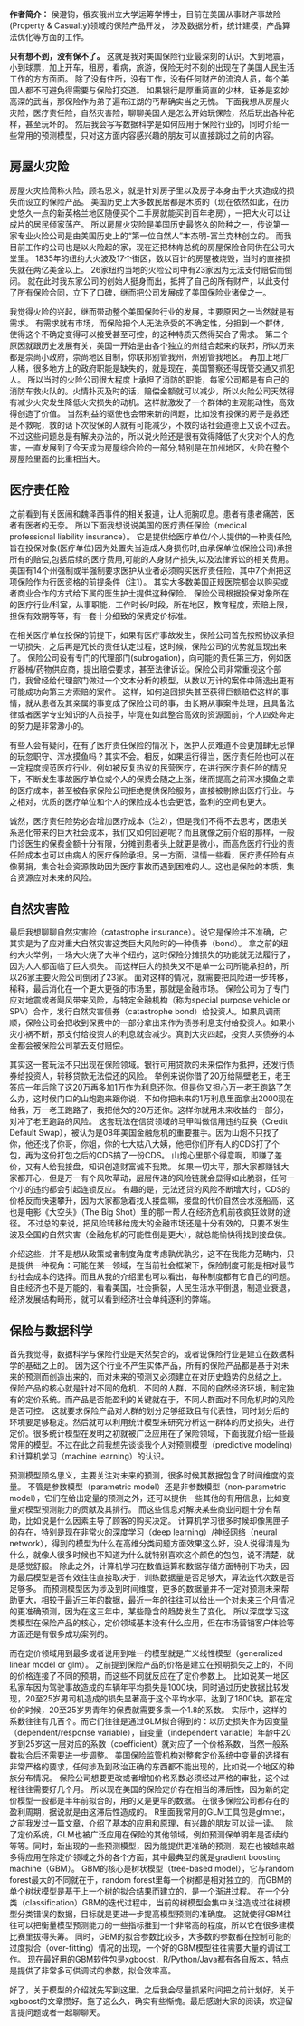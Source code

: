<strong>作者简介：</strong>
侯澄钧，俄亥俄州立大学运筹学博士，目前在美国从事财产事故险(Property &amp; Casualty)领域的保险产品开发，
涉及数据分析，统计建模，产品算法优化等方面的工作。

<strong>只有想不到，没有保不了。</strong>
这就是我对美国保险行业最深刻的认识。大到地震，小到球票，加上开车，租房，看病，旅游，保险无时不刻的出现在了美国人民生活工作的方方面面。
除了没有住所，没有工作，没有任何财产的流浪人员，每个美国人都不可避免得需要与保险打交道。
如果银行是厚重简直的少林，证券是玄妙高深的武当，那保险作为弟子遍布江湖的丐帮确实当之无愧。
下面我想从房屋火灾险，医疗责任险，自然灾害险，聊聊美国人是怎么开始玩保险，然后玩出各种花样，甚至玩坏的。
然后我会写写数据科学是如何应用于保险行业的，同时介绍一些常用的预测模型，只对这方面内容感兴趣的朋友可以直接跳过之前的内容。


<!--more-->

## 房屋火灾险

房屋火灾险简称火险，顾名思义，就是针对房子里以及房子本身由于火灾造成的损失而设立的保险产品。
美国历史上大多数民居都是木质的（现在依然如此，在历史悠久一点的新英格兰地区随便买个二手房就能买到百年老房），一把大火可以让成片的居民倾家荡产。
所以房屋火灾险是美国历史最悠久的险种之一，传说第一家专业火险公司是由美国历史上的“第一位自然人”本杰明-富兰克林创立的。
而我目前工作的公司也是以火险起的家，现在还把林肯总统的房屋保险合同供在公司大堂里。
1835年的纽约大火波及17个街区，数以百计的房屋被烧毁，当时的直接损失就在两亿美金以上。
26家纽约当地的火险公司中有23家因为无法支付赔偿而倒闭。
就在此时我东家公司的创始人挺身而出，抵押了自己的所有财产，以此支付了所有保险合同，立下了口碑，继而把公司发展成了美国保险业诸侯之一。

我觉得火险的兴起，继而带动整个美国保险行业的发展，主要原因之一当然就是有需求。
有需求就有市场，而保险把个人无法承受的不确定性，分担到一个群体，使得这个不确定变得可以接受甚至可控，的这种特质天然得契合了需求。
第二个原因就跟历史发展有关，美国一开始是由各个独立的州组合起来的联邦，所以历来都是崇尚小政府，崇尚地区自制，你联邦别管我州，州别管我地区。
再加上地广人稀，很多地方上的政府职能是缺失的，就是现在，美国警察还得既管交通又抓犯人。
所以当时的火险公司很大程度上承担了消防的职能，每家公司都是有自己的消防车救火队的。火情扑灭及时的话，赔偿金额就可以减少，所以火险公司天然得有减少火灾发生降低火灾损失的动机。这样就激发了一个群体的主观能动性，高效得创造了价值。
当然利益的驱使也会带来新的问题，比如没有投保的房子是救还是不救呢，救的话下次投保的人就有可能减少，不救的话社会道德上又说不过去。
不过这些问题总是有解决办法的，所以说火险还是很有效得降低了火灾对个人的危害，一直发展到了今天成为房屋综合险的一部分,特别是在加州地区，火险在整个房屋险里面的比重相当大。


## 医疗责任险

之前看到有关医闹和魏泽西事件的相关报道，让人扼腕叹息。患者有患者痛苦，医者有医者的无奈。
所以下面我想说说美国的医疗责任保险（medical professional liability insurance）。
它是提供给医疗单位/个人提供的一种责任险,旨在投保对象(医疗单位)因为处置失当造成人身损伤时,由承保单位(保险公司)承担所有的赔偿,包括后续的医疗费用,可能的人身财产损失,以及法律诉讼的相关费用。
美国有14个州强制或半强制要求医护从业者必须购买医疗责任险，其中7个州把这项保险作为行医资格的前提条件（注1）。
其实大多数美国正规医院都会以购买或者商业合作的方式给下属的医生护士提供这种保险。
保险公司根据投保对象所在的医疗行业/科室，从事职能，工作时长/时段，所在地区，教育程度，索赔上限，担保有效期等等，有一套十分细致的保费定价标准。

在相关医疗单位投保的前提下，如果有医疗事故发生，保险公司首先按照协议承担一切损失，之后再是冗长的责任认定过程，这时候，保险公司的优势就显现出来了。
保险公司设有专门的代理部门(subrogation)，向可能的责任第三方，例如医疗器械/药物供应商，提出赔偿要求，甚至法律诉讼。保险公司非常重视这个部门，我曾经给代理部门做过一个文本分析的模型，从数以万计的案件中筛选出更有可能成功向第三方索赔的案件。
这样，如何追回损失甚至获得巨额赔偿这样的事情，就从患者及其亲属的事变成了保险公司的事，由长期从事案件处理，且具备法律或者医学专业知识的人员接手，毕竟在如此整合高效的资源面前，个人四处奔走的努力是非常渺小的。

有些人会有疑问，在有了医疗责任保险的情况下，医护人员难道不会更加肆无忌惮的玩忽职守、浑水摸鱼吗？其实不会。相反，如果运行得当，医疗责任险也可以在一定程度规范医疗行业。例如被反复热议的民营医疗，在进行医疗责任险的情况下，不断发生事故医疗单位或个人的保费会随之上涨，继而提高之前浑水摸鱼之辈的医疗成本，甚至被各家保险公司拒绝提供保险服务，直接被剔除出医疗行业。与之相对，优质的医疗单位和个人的保险成本也会更低，盈利的空间也更大。

诚然，医疗责任险势必会增加医疗成本（注2），但是我们不得不去思考，医患关系恶化带来的巨大社会成本，我们又如何回避呢？而且就像之前介绍的那样，一般门诊医生的保费金额十分有限，分摊到患者头上就更是微小，而高危医疗行业的责任险成本也可以由病人的医疗保险承担。另一方面，温情一些看，医疗责任险有点像募捐，集合社会资源救助因为医疗事故而遇到困难的人。这也是保险的本质，集合资源应对未来的风险。


## 自然灾害险

最后我想聊聊自然灾害险（catastrophe insurance）。说它是保险并不准确，它其实是为了应对重大自然灾害这类巨大风险时的一种债券（bond）。
拿之前的纽约大火举例，一场大火烧了大半个纽约，这时保险分摊损失的功能就无法履行了，因为人人都面临了巨大损失。
而这样巨大的损失又不是单一公司所能承担的，所以26家主要火险公司倒闭了23家。
面对这样的情况，就需要把风险进一步转移，稀释，最后消化在一个更大更强的市场里，那就是金融市场。
保险公司为了专门应对地震或者飓风带来风险，与特定金融机构（称为special purpose vehicle or SPV）合作，发行自然灾害债券（catastrophe bond）给投资人。如果风调雨顺，保险公司会把收到保费中的一部分拿出来作为债券利息支付给投资人。如果小灾小祸不断，那支付给投资人的利息就会减少。真到大灾四起，投资人买债券的本金都会被保险公司拿去支付赔偿。

其实这一套玩法不只出现在保险领域。银行可用贷款的未来偿作为抵押，还发行债券给投资人，转移贷款无法偿还的风险。
举例来说你借了20万给隔壁老王，老王答应一年后除了这20万再多加1万作为利息还你。但是你又担心万一老王跑路了怎么办，这时候门口的山炮跑来跟你说，不如你把未来的1万利息里面拿出2000现在给我，万一老王跑路了，我把他欠的20万还你。这样你就用未来收益的一部分，对冲了老王跑路的风险。
这套玩法在信贷领域的马甲叫做信用违约互换（Credit Default Swap），被认为是08年美国金融危机的重要推手。因为山炮不只找了你，他还找了你哥，你姐，你的七大姑八大姨，他把你们所有人的CDS打了个包，再为这份打包之后的CDS搞了一份CDS。
山炮心里那个得意啊，即赚了差价，又有人给我接盘，知识创造财富诚不我欺。
如果一切太平，那大家都赚钱大家都开心，但是万一有个风吹草动，层层传递的风险链就会显得如此脆弱，任何一个小的违约都会引起连锁反应。
有趣的是，无法还贷的风险不断增大时，CDS的价格反而快速攀升，因为大家都急着找人接盘嘛，接盘的代价自然会水涨船高，这也是电影《大空头》（The Big Shot）里的那一帮人在经济危机前夜疯狂敛财的途径。
不过总的来说，把风险转移给庞大的金融市场还是十分有效的，只要不发生波及全国的自然灾害（金融危机的可能性倒是更大），就总能愉快得找到接盘侠。

介绍这些，并不是想从政策或者制度角度考虑孰优孰劣，这不在我能力范畴内，只是提供一种视角：可能在某一领域，在当前社会框架下，保险制度可能是相对最节约社会成本的选择。而且从我的介绍里也可以看出，每种制度都有它自己的问题。自由经济也不是万能的，看看美国，社会撕裂，人民生活水平倒退，制造业衰退，经济发展结构畸形，就可以看到经济社会单纯逐利的弊端。


## 保险与数据科学

首先我觉得，数据科学与保险行业是天然契合的，或者说保险行业是建立在数据科学的基础之上的。
因为这个行业不产生实体产品，所有的保险产品都是基于对未来的预测而创造出来的，而对未来的预测又必须建立在对历史趋势的总结之上。
保险产品的核心就是针对不同的危机，不同的人群，不同的自然经济环境，制定独有的定价系统。而产品是否能盈利的关键就在于，不同人群面对不同危机时的风险是否可控。
这就要求保险产品对人群的划分足够细致且有代表性，同时划分后的环境要足够稳定。然后就可以利用统计模型来研究分析这一群体的历史损失，进行定价。很多统计模型在发明之初就被广泛应用在了保险领域，下面我就介绍一些最常用的模型。不过在此之前我想先谈谈我个人对预测模型（predictive modeling）和计算机学习（machine learning）的认识。
  
预测模型顾名思义，主要关注对未来的预测，很多时候其数据包含了时间维度的变量。
不管是参数模型（parametric model）还是非参数模型（non-parametric model），它们在给出定量的预测之外，还可以提供一些其他的有用信息，比如变量对模型预测能力的贡献及其排行。
而这些信息对解决某些商业问题十分有帮助，比如说是什么因素主导了顾客的购买决定。
计算机学习很多时候却像黑匣子的存在，特别是现在非常火的深度学习（deep learning）/神经网络（neural network），得到的模型为什么在高维分类问题方面效果这么好，没人说得清是为什么，就像人很多时候也不知道为什么就特别喜欢这个颜色的包包，说不清楚，就是感觉舒服。
除此之外，计算机学习在数值运算和数据存储方面特别下功夫，因为最后模型是否有效往往直接取决于，训练数据量是否足够大，算法迭代次数是否足够多。
而预测模型因为涉及到时间维度，更多的数据量并不一定对预测未来帮助更大，相较于最近三年的数据，最近一年的往往可以给出一个对未来三个月情况的更准确预测，因为在这三年中，某些隐含的趋势发生了变化。
所以深度学习这类模型在保险产品的核心，定价领域基本没有什么应用，但在市场营销客户体验等方面还是有很多成功案例的。
  
而在定价领域用到最多或者说用到唯一的模型就是广义线性模型（generalized linear model or glm）。
之前提到保险产品的价格是建立在预期损失之上的，不同的价格连接了不同的预期，而这些不同就反应在了定价参数上。
比如说某一地区私家车因为驾驶事故造成的车辆年平均损失是1000块，同时通过历史数据比较发现，20至25岁男司机造成的损失显著高于这个平均水平，达到了1800块。那在定价的时候，20至25岁男青年的保费就需要多乘一个1.8的系数。
实际中，这样的系数往往有几百个。而它们往往是通过GLM拟合得到的：以历史损失作为因变量（dependent/response variable），自变量（independent variable）年龄中20岁到25岁这一层对应的系数（coefficient）就对应了一个价格系数，当然一般系数拟合后还需要进一步调整。
美国保险监管机构对整套定价系统中变量的选择有非常严格的要求，任何涉及到政治正确的东西都不能出现的，比如说一个地区的种族分布情况。
保险公司想要更改或者增加价格系数必须经过严格的审批，这个过程往往需要好几个月。
所以现在美国的保险定价存在相当的滞后性，因为新的定价模型一般都是半年前拟合的，用的又是更早的数据。
在很多保险公司都存在的盈利周期，据说就是由这滞后性造成的。
R里面我常用的GLM工具包是glmnet，之前我发过一篇文章，介绍了基本的应用和原理，有兴趣的朋友可以读一读。
  
除了定价系统，GLM也被广泛应用在保险的其他领域，例如预测保单明年是否续约等等。同时，新出现的一些预测模型，因为能提供更准确的预测，现在也被越来越多得应用在除定价领域之外的各个方面，其中最典型的就是gradient boosting machine（GBM）。
GBM的核心是树状模型（tree-based model），它与random forest最大的不同就在于，random forest里每一个树都是相对独立的，而GBM的单个树状模型是基于上一个树的拟合结果而建立的，是一个渐进过程。
在一个分类（classification）GBM的迭代过程中，当前的树模型会集中关注造成过往树模型分类错误的数据，目标就是更进一步提高模型预测的准确度。
这就使得GBM往往可以把衡量模型预测能力的一些指标推到一个非常高的程度，所以它在很多建模比赛里拔得头筹。
同时，GBM的拟合参数比较多，大多数的参数都在控制可能的过度拟合（over-fitting）情况的出现，一个好的GBM模型往往需要大量的调试工作。
现在最好用的GBM软件包是xgboost，R/Python/Java都有各自版本，特点是提供了非常多可供调试的参数，拟合效率高。
  
好了，关于模型的介绍就先写到这里。之后我会尽量抓紧时间把之前计划好，关于xgboost的文章攒好。拖了这么久，确实有些惭愧。最后感谢大家的阅读，欢迎留言提问题或者一起聊聊天。
